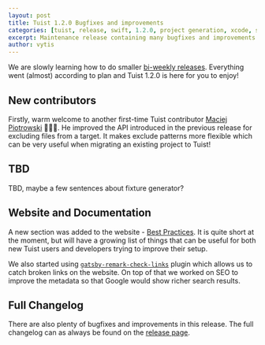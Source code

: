 ```yaml
---
layout: post
title: Tuist 1.2.0 Bugfixes and improvements
categories: [tuist, release, swift, 1.2.0, project generation, xcode, swift]
excerpt: Maintenance release containing many bugfixes and improvements. A new section about Tuist's best practices is also a welcome addition to the website.
author: vytis
---
```


We are slowly learning how to do smaller [bi-weekly releases](https://tuist.io/docs/contribution/release/#cadence). Everything went (almost) according to plan and Tuist 1.2.0 is here for you to enjoy!

## New contributors

Firstly, warm welcome to another first-time Tuist contributor [Maciej Piotrowski](https://github.com/paciej00) 👏👏👏. He improved the API introduced in the previous release for excluding files from a target. It makes exclude patterns more flexible which can be very useful when migrating an existing project to Tuist!

## TBD

TBD, maybe a few sentences about fixture generator?

## Website and Documentation

A new section was added to the website - [Best Practices](https://tuist.io/docs/usage/best-practices/). It is quite short at the moment, but will have a growing list of things that can be useful for both new Tuist users and developers trying to improve their setup. 

We also started using [`gatsby-remark-check-links`](https://www.gatsbyjs.org/packages/gatsby-remark-check-links/) plugin which allows us to catch broken links on the website. On top of that we worked on SEO to improve the metadata so that Google would show richer search results.

## Full Changelog

There are also plenty of bugfixes and improvements in this release. The full changelog can as always be found on the [release page](https://github.com/tuist/tuist/releases/tag/1.2.0).

